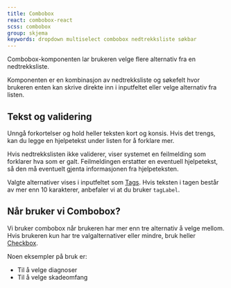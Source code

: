 ```yaml
---
title: Combobox
react: combobox-react
scss: combobox
group: skjema
keywords: dropdown multiselect combobox nedtrekksliste søkbar
---
```



<Ingress>Combobox-komponenten lar brukeren velge flere alternativ fra en nedtrekksliste.</Ingress>

<ComponentExample
    component={ComboboxExample}
    codeExample={comboboxExampleCode}
    knobs={comboboxExampleKnobs}
    title="Combobox"
/>

Komponenten er en kombinasjon av nedtrekksliste og søkefelt hvor brukeren enten kan skrive direkte inn i inputfeltet eller velge alternativ fra listen.

## Tekst og validering

Unngå forkortelser og hold heller teksten kort og konsis.
Hvis det trengs, kan du legge en hjelpetekst under listen for å forklare mer.

Hvis nedtrekkslisten ikke validerer, viser systemet en feilmelding som forklarer hva som er galt. Feilmeldingen erstatter en eventuell hjelpetekst, så den må eventuelt gjenta informasjonen fra hjelpeteksten.

Valgte alternativer vises i inputfeltet som [Tags](/komponenter/tag). Hvis teksten i tagen består av mer enn 10 karakterer, anbefaler vi at du bruker `tagLabel`.

## Når bruker vi Combobox?

Vi bruker combobox når brukeren har mer enn tre alternativ å velge mellom. Hvis brukeren kun har tre valgalternativer eller mindre, bruk heller [Checkbox](/komponenter/checkbox).

Noen eksempler på bruk er:

-   Til å velge diagnoser
-   Til å velge skadeomfang
